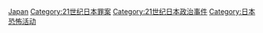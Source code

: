 [[Category:21世纪恐怖活动|Japan]]
[[Category:21世纪日本罪案|Category:21世纪日本罪案]]
[[Category:21世纪日本政治事件|Category:21世纪日本政治事件]]
[[Category:日本恐怖活动|Category:日本恐怖活动]]